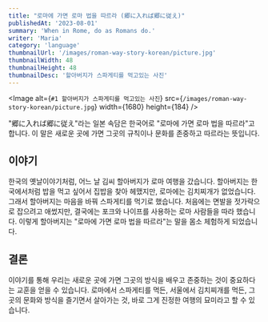 ```yaml
---
title: "로마에 가면 로마 법을 따르라 (郷に入れば郷に従え)"
publishedAt: '2023-08-01'
summary: 'When in Rome, do as Romans do.'
writer: 'Maria'
category: 'language'
thumbnailUrl: '/images/roman-way-story-korean/picture.jpg'
thumbnailWidth: 48
thumbnailHeight: 48
thumbnailDesc: '할아버지가 스파게티를 먹고있는 사진'
---
```


<Image
  alt={`#1 할아버지가 스파게티를 먹고있는 사진`}
  src={`/images/roman-way-story-korean/picture.jpg`}
  width={1680}
  height={184}
/>

"郷に入れば郷に従え"라는 일본 속담은 한국어로 "로마에 가면 로마 법을 따르라"고 합니다. 이 말은 새로운 곳에 가면 그곳의 규칙이나 문화를 존중하고 따르라는 뜻입니다. 

## 이야기

한국의 옛날이야기처럼, 어느 날 김씨 할아버지가 로마 여행을 갔습니다. 할아버지는 한국에서처럼 밥을 먹고 싶어서 집밥을 찾아 헤맸지만, 로마에는 김치찌개가 없었습니다. 그래서 할아버지는 마음을 바꿔 스파게티를 먹기로 했습니다. 처음에는 면발을 젓가락으로 잡으려고 애썼지만, 결국에는 포크와 나이프를 사용하는 로마 사람들을 따라 했습니다. 이렇게 할아버지는 "로마에 가면 로마 법을 따르라"는 말을 몸소 체험하게 되었습니다.

## 결론

이야기를 통해 우리는 새로운 곳에 가면 그곳의 방식을 배우고 존중하는 것이 중요하다는 교훈을 얻을 수 있습니다. 로마에서 스파게티를 먹든, 서울에서 김치찌개를 먹든, 그곳의 문화와 방식을 즐기면서 살아가는 것, 바로 그게 진정한 여행의 묘미라고 할 수 있습니다.

